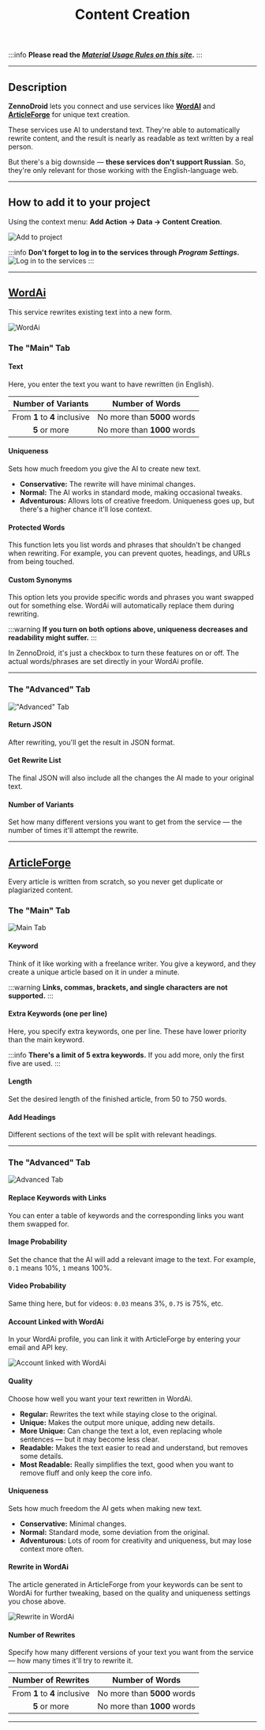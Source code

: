 ﻿---
sidebar_position: 11
title: Content Creation
description: Writing unique text.
---
:::info **Please read the [*Material Usage Rules on this site*](../Disclaimer).**
:::
_______________________________________________  
## Description  
**ZennoDroid** lets you connect and use services like [**WordAI**](https://wordai.com/) and [**ArticleForge**](https://www.articleforge.com/) for unique text creation.

These services use AI to understand text. They're able to automatically rewrite content, and the result is nearly as readable as text written by a real person.

But there's a big downside — **these services don't support Russian**. So, they're only relevant for those working with the English-language web.
_______________________________________________ 
## How to add it to your project  
Using the context menu: **Add Action → Data → Content Creation**.

![Add to project](./assets/ContentCreator/ContentCreator_pic1.png)  

:::info **Don't forget to log in to the services through *Program Settings*.**  
![Log in to the services](./assets/ContentCreator/ContentCreator_pic2.png)
:::
_______________________________________________  
## [WordAi](https://wordai.com/)  
This service rewrites existing text into a new form.

![WordAi](./assets/ContentCreator/ContentCreator_pic3.png)  
### The "Main" Tab
#### Text  
Here, you enter the text you want to have rewritten (in English).

| Number of Variants | Number of Words |
| :--------: | ------- |
| From **1** to **4** inclusive | No more than **5000** words |
| **5** or more | No more than **1000** words |

#### Uniqueness  
Sets how much freedom you give the AI to create new text.
- **Conservative:** The rewrite will have minimal changes.
- **Normal:** The AI works in standard mode, making occasional tweaks.
- **Adventurous:** Allows lots of creative freedom. Uniqueness goes up, but there's a higher chance it'll lose context.

#### Protected Words  
This function lets you list words and phrases that shouldn't be changed when rewriting. For example, you can prevent quotes, headings, and URLs from being touched.

#### Custom Synonyms  
This option lets you provide specific words and phrases you want swapped out for something else. WordAi will automatically replace them during rewriting.

:::warning **If you turn on both options above, uniqueness decreases and readability might suffer.**
:::

In ZennoDroid, it's just a checkbox to turn these features on or off. The actual words/phrases are set directly in your WordAi profile.
_______________________________________________
### The "Advanced" Tab  
!["Advanced" Tab](./assets/ContentCreator/ContentCreator_pic4.png)
#### Return JSON  
After rewriting, you'll get the result in JSON format.

#### Get Rewrite List  
The final JSON will also include all the changes the AI made to your original text.

#### Number of Variants  
Set how many different versions you want to get from the service — the number of times it'll attempt the rewrite.
_______________________________________________
## [ArticleForge](https://www.articleforge.com/)  
Every article is written from scratch, so you never get duplicate or plagiarized content.
### The "Main" Tab  
![Main Tab](./assets/ContentCreator/ContentCreator_pic6.png)
#### Keyword  
Think of it like working with a freelance writer. You give a keyword, and they create a unique article based on it in under a minute.

:::warning **Links, commas, brackets, and single characters are not supported.**
:::
#### Extra Keywords (one per line)  
Here, you specify extra keywords, one per line. These have lower priority than the main keyword.

:::info **There's a limit of 5 extra keywords.**
If you add more, only the first five are used.
:::
#### Length  
Set the desired length of the finished article, from 50 to 750 words.
#### Add Headings  
Different sections of the text will be split with relevant headings.
_______________________________________________
### The "Advanced" Tab  
![Advanced Tab](./assets/ContentCreator/ContentCreator_pic5.png)
#### Replace Keywords with Links  
You can enter a table of keywords and the corresponding links you want them swapped for.
#### Image Probability  
Set the chance that the AI will add a relevant image to the text. For example, `0.1` means 10%, `1` means 100%.

#### Video Probability  
Same thing here, but for videos: `0.03` means 3%, `0.75` is 75%, etc.

#### Account Linked with WordAi  
In your WordAi profile, you can link it with ArticleForge by entering your email and API key.

![Account linked with WordAi](./assets/ContentCreator/ContentCreator_pic7.png)
#### Quality  
Choose how well you want your text rewritten in WordAi.
- **Regular:** Rewrites the text while staying close to the original.
- **Unique:** Makes the output more unique, adding new details.
- **More Unique:** Can change the text a lot, even replacing whole sentences — but it may become less clear.
- **Readable:** Makes the text easier to read and understand, but removes some details.
- **Most Readable:** Really simplifies the text, good when you want to remove fluff and only keep the core info.

#### Uniqueness  
Sets how much freedom the AI gets when making new text.
- **Conservative:** Minimal changes.
- **Normal:** Standard mode, some deviation from the original.
- **Adventurous:** Lots of room for creativity and uniqueness, but may lose context more often.

#### Rewrite in WordAi  
The article generated in ArticleForge from your keywords can be sent to WordAi for further tweaking, based on the quality and uniqueness settings you chose above.

![Rewrite in WordAi](./assets/ContentCreator/ContentCreator_pic8.png)
#### Number of Rewrites  
Specify how many different versions of your text you want from the service — how many times it'll try to rewrite it.

| Number of Rewrites | Number of Words |
| :--------: | ------- |
| From **1** to **4** inclusive | No more than **5000** words |
| **5** or more | No more than **1000** words |
_______________________________________________